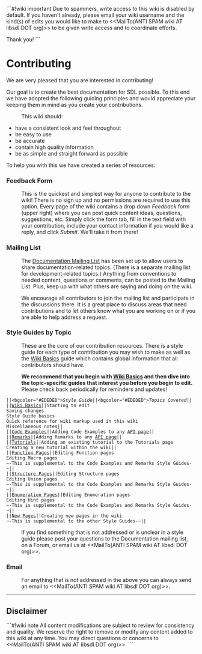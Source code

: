 <!-- acl All:read -->

```#!wiki important
Due to spammers, write access to this wiki is disabled by default.  If you haven't already, please email your wiki username and the kind(s) of edits you would like to make to <<MailTo(ANTI SPAM wiki AT libsdl DOT org)>> to be given write access and to coordinate efforts.

Thank you!
```

= Contributing =

We are very pleased that you are interested in contributing!  

Our goal is to create the best documentation for SDL possible.  To this end we have adopted the following guiding principles and would appreciate your keeping them in mind as you create your contributions.
: This wiki should:
* have a consistent look and feel throughout
* be easy to use
* be accurate
* contain high quality information
* be as simple and straight forward as possible

To help you with this we have created a series of resources:

<span id="form"></span>
=== Feedback Form ===
: This is the quickest and simplest way for anyone to contribute to the wiki!  There is no sign up and no permissions are required to use this option.  Every page of the wiki contains a drop down ''Feedback'' form (upper right) where you can post quick content ideas, questions, suggestions, etc.  Simply click the form tab, fill in the text field with your contribution, include your contact information if you would like a reply, and click ''Submit''.  We'll take it from there!

<span id="list"></span>
=== Mailing List ===
: The [http://lists.libsdl.org/listinfo.cgi/docs-libsdl.org Documentation Mailing List] has been set up to allow users to share documentation-related topics.  (There is a separate mailing list for development-related topics.)  Anything from conventions to needed content, questions or comments, can be posted to the Mailing List.  Plus, keep up with what others are saying and doing on the wiki.  

: We encourage all contributors to join the mailing list and participate in the discussions there.  It is a great place to discuss areas that need contributions and to let others know what you are working on or if you are able to help address a request.

<span id="guides"></span>
=== Style Guides by Topic ===
: These are the core of our contribution resources.  There is a style guide for each type of contribution you may wish to make as well as the [[SGWikiBasics|Wiki Basics]] guide which contains global information that all contributors should have.  

: '''We recommend that you begin with [[SGWikiBasics|Wiki Basics]] and then dive into the topic-specific guides that interest you before you begin to edit.'''  Please check back periodically for reminders and updates!

 ||<bgcolor="#EDEDED">''Style Guide''||<bgcolor="#EDEDED">''Topics Covered''||
 ||[[SGWikiBasics|Wiki Basics]]||Starting to edit<br/>Saving changes<br/>Style Guide basics<br/>Quick reference for wiki markup used in this wiki<br/>Miscellaneous notes||
 ||[[SGCodeExamples|Code Examples]]||Adding Code Examples to any [[SGWikiBasics#api|API page]]||
 ||[[SGRemarks|Remarks]]||Adding Remarks to any [[SGWikiBasics#api|API page]]||
 ||[[SGTutorials|Tutorials]]||Adding an existing tutorial to the Tutorials page<br/>Creating a new tutorial within the wiki||
 ||[[SGFunctions|Function Pages]]||Editing Function pages<br/>Editing Macro pages<br/>~-This is supplemental to the Code Examples and Remarks Style Guides-~||
 ||[[SGStructures|Structure Pages]]||Editing Structure pages<br/>Editing Union pages<br/>~-This is supplemental to the Code Examples and Remarks Style Guides-~||
 ||[[SGEnumerations|Enumeration Pages]]||Editing Enumeration pages<br/>Editing Hint pages<br/>~-This is supplemental to the Code Examples and Remarks Style Guides-~||
 ||[[SGNewPages|New Pages]]||Creating new pages in the wiki<br/>~-This is supplemental to the other Style Guides-~||

: If you find something that is not addressed or is unclear in a style guide please post your questions to the Documentation mailing list, on a Forum, or email us at <<MailTo(ANTI SPAM wiki AT libsdl DOT org)>>.

<span id="email"></span>
=== Email ===
: For anything that is not addressed in the above you can always send an email to <<MailTo(ANTI SPAM wiki AT libsdl DOT org)>>.

------
== Disclaimer ==
```#!wiki note
All content modifications are subject to review for consistency and quality.  We reserve the right to remove or modify any content added to this wiki at any time.  You may direct questions or concerns to <<MailTo(ANTI SPAM wiki AT libsdl DOT org)>>.
```
